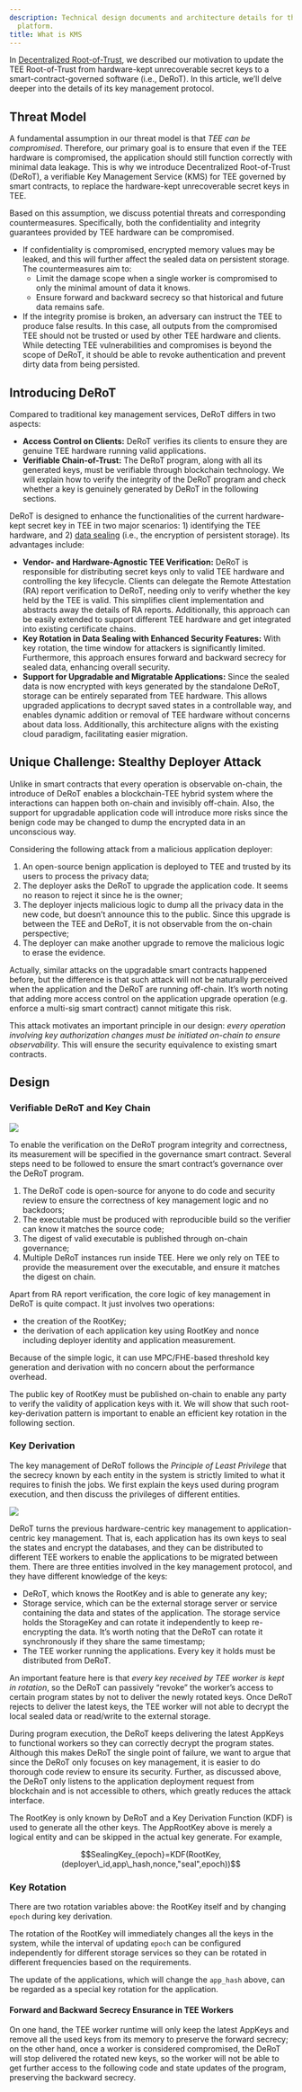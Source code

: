 ```yaml
---
description: Technical design documents and architecture details for the Dstack TEE
  platform.
title: What is KMS
---
```



In [Decentralized Root-of-Trust](/dstack/design-documents/decentralized-root-of-trust), we described our motivation to update the TEE Root-of-Trust from hardware-kept unrecoverable secret keys to a smart-contract-governed software (i.e., DeRoT). In this article, we’ll delve deeper into the details of its key management protocol.

## Threat Model <a href="#p-8432-threat-model-1" id="p-8432-threat-model-1"></a>

A fundamental assumption in our threat model is that _TEE can be compromised_. Therefore, our primary goal is to ensure that even if the TEE hardware is compromised, the application should still function correctly with minimal data leakage. This is why we introduce Decentralized Root-of-Trust (DeRoT), a verifiable Key Management Service (KMS) for TEE governed by smart contracts, to replace the hardware-kept unrecoverable secret keys in TEE.

Based on this assumption, we discuss potential threats and corresponding countermeasures. Specifically, both the confidentiality and integrity guarantees provided by TEE hardware can be compromised.

* If confidentiality is compromised, encrypted memory values may be leaked, and this will further affect the sealed data on persistent storage. The countermeasures aim to:
  * Limit the damage scope when a single worker is compromised to only the minimal amount of data it knows.
  * Ensure forward and backward secrecy so that historical and future data remains safe.
* If the integrity promise is broken, an adversary can instruct the TEE to produce false results. In this case, all outputs from the compromised TEE should not be trusted or used by other TEE hardware and clients. While detecting TEE vulnerabilities and compromises is beyond the scope of DeRoT, it should be able to revoke authentication and prevent dirty data from being persisted.

## Introducing DeRoT <a href="#p-8432-introducing-derot-2" id="p-8432-introducing-derot-2"></a>

Compared to traditional key management services, DeRoT differs in two aspects:

* **Access Control on Clients:** DeRoT verifies its clients to ensure they are genuine TEE hardware running valid applications.
* **Verifiable Chain-of-Trust:** The DeRoT program, along with all its generated keys, must be verifiable through blockchain technology. We will explain how to verify the integrity of the DeRoT program and check whether a key is genuinely generated by DeRoT in the following sections.

DeRoT is designed to enhance the functionalities of the current hardware-kept secret key in TEE in two major scenarios: 1) identifying the TEE hardware, and 2) [data sealing](https://www.intel.com/content/www/us/en/developer/articles/technical/introduction-to-intel-sgx-sealing.html) (i.e., the encryption of persistent storage). Its advantages include:

* **Vendor- and Hardware-Agnostic TEE Verification:** DeRoT is responsible for distributing secret keys only to valid TEE hardware and controlling the key lifecycle. Clients can delegate the Remote Attestation (RA) report verification to DeRoT, needing only to verify whether the key held by the TEE is valid. This simplifies client implementation and abstracts away the details of RA reports. Additionally, this approach can be easily extended to support different TEE hardware and get integrated into existing certificate chains.
* **Key Rotation in Data Sealing with Enhanced Security Features:** With key rotation, the time window for attackers is significantly limited. Furthermore, this approach ensures forward and backward secrecy for sealed data, enhancing overall security.
* **Support for Upgradable and Migratable Applications:** Since the sealed data is now encrypted with keys generated by the standalone DeRoT, storage can be entirely separated from TEE hardware. This allows upgraded applications to decrypt saved states in a controllable way, and enables dynamic addition or removal of TEE hardware without concerns about data loss. Additionally, this architecture aligns with the existing cloud paradigm, facilitating easier migration.

## Unique Challenge: Stealthy Deployer Attack <a href="#p-8432-unique-challenge-stealthy-deployer-attack-3" id="p-8432-unique-challenge-stealthy-deployer-attack-3"></a>

Unlike in smart contracts that every operation is observable on-chain, the introduce of DeRoT enables a blockchain-TEE hybrid system where the interactions can happen both on-chain and invisibly off-chain. Also, the support for upgradable application code will introduce more risks since the benign code may be changed to dump the encrypted data in an unconscious way.

Considering the following attack from a malicious application deployer:

1. An open-source benign application is deployed to TEE and trusted by its users to process the privacy data;
2. The deployer asks the DeRoT to upgrade the application code. It seems no reason to reject it since he is the owner;
3. The deployer injects malicious logic to dump all the privacy data in the new code, but doesn’t announce this to the public. Since this upgrade is between the TEE and DeRoT, it is not observable from the on-chain perspective;
4. The deployer can make another upgrade to remove the malicious logic to erase the evidence.

Actually, similar attacks on the upgradable smart contracts happened before, but the difference is that such attack will not be naturally perceived when the application and the DeRoT are running off-chain. It’s worth noting that adding more access control on the application upgrade operation (e.g. enforce a multi-sig smart contract) cannot mitigate this risk.

This attack motivates an important principle in our design: _every operation involving key authorization changes must be initiated on-chain to ensure observability_. This will ensure the security equivalence to existing smart contracts.

## Design <a href="#p-8432-design-4" id="p-8432-design-4"></a>

### Verifiable DeRoT and Key Chain <a href="#p-8432-verifiable-derot-and-key-chain-5" id="p-8432-verifiable-derot-and-key-chain-5"></a>

<Frame>
    <img src="/images/image (7) (1) (1).png" />
</Frame>

To enable the verification on the DeRoT program integrity and correctness, its measurement will be specified in the governance smart contract. Several steps need to be followed to ensure the smart contract’s governance over the DeRoT program.

1. The DeRoT code is open-source for anyone to do code and security review to ensure the correctness of key management logic and no backdoors;
2. The executable must be produced with reproducible build so the verifier can know it matches the source code;
3. The digest of valid executable is published through on-chain governance;
4. Multiple DeRoT instances run inside TEE. Here we only rely on TEE to provide the measurement over the executable, and ensure it matches the digest on chain.

Apart from RA report verification, the core logic of key management in DeRoT is quite compact. It just involves two operations:

* the creation of the RootKey;
* the derivation of each application key using RootKey and nonce including deployer identity and application measurement.

Because of the simple logic, it can use MPC/FHE-based threshold key generation and derivation with no concern about the performance overhead.

The public key of RootKey must be published on-chain to enable any party to verify the validity of application keys with it. We will show that such root-key-derivation pattern is important to enable an efficient key rotation in the following section.

### Key Derivation <a href="#p-8432-key-derivation-6" id="p-8432-key-derivation-6"></a>

The key management of DeRoT follows the _Principle of Least Privilege_ that the secrecy known by each entity in the system is strictly limited to what it requires to finish the jobs. We first explain the keys used during program execution, and then discuss the privileges of different entities.

<Frame>
    <img src="/images/image (8) (1) (1).png" />
</Frame>

DeRoT turns the previous hardware-centric key management to application-centric key management. That is, each application has its own keys to seal the states and encrypt the databases, and they can be distributed to different TEE workers to enable the applications to be migrated between them. There are three entities involved in the key management protocol, and they have different knowledge of the keys:

* DeRoT, which knows the RootKey and is able to generate any key;
* Storage service, which can be the external storage server or service containing the data and states of the application. The storage service holds the StorageKey and can rotate it independently to keep re-encrypting the data. It’s worth noting that the DeRoT can rotate it synchronously if they share the same timestamp;
* The TEE worker running the applications. Every key it holds must be distributed from DeRoT.

An important feature here is that _every key received by TEE worker is kept in rotation_, so the DeRoT can passively “revoke” the worker’s access to certain program states by not to deliver the newly rotated keys. Once DeRoT rejects to deliver the latest keys, the TEE worker will not able to decrypt the local sealed data or read/write to the external storage.

During program execution, the DeRoT keeps delivering the latest AppKeys to functional workers so they can correctly decrypt the program states. Although this makes DeRoT the single point of failure, we want to argue that since the DeRoT only focuses on key management, it is easier to do thorough code review to ensure its security. Further, as discussed above, the DeRoT only listens to the application deployment request from blockchain and is not accessible to others, which greatly reduces the attack interface.

The RootKey is only known by DeRoT and a Key Derivation Function (KDF) is used to generate all the other keys. The AppRootKey above is merely a logical entity and can be skipped in the actual key generate. For example,

$$SealingKey_{epoch}=KDF(RootKey,(deployer\_id,app\_hash,nonce,"seal",epoch))$$

### Key Rotation <a href="#p-8432-key-rotation-7" id="p-8432-key-rotation-7"></a>

There are two rotation variables above: the RootKey itself and by changing `epoch` during key derivation.

The rotation of the RootKey will immediately changes all the keys in the system, while the interval of updating `epoch` can be configured independently for different storage services so they can be rotated in different frequencies based on the requirements.

The update of the applications, which will change the `app_hash` above, can be regarded as a special key rotation for the application.

#### Forward and Backward Secrecy Ensurance in TEE Workers <a href="#p-8432-forward-and-backward-secrecy-ensurance-in-tee-workers-8" id="p-8432-forward-and-backward-secrecy-ensurance-in-tee-workers-8"></a>

On one hand, the TEE worker runtime will only keep the latest AppKeys and remove all the used keys from its memory to preserve the forward secrecy; on the other hand, once a worker is considered compromised, the DeRoT will stop delivered the rotated new keys, so the worker will not be able to get further access to the following code and state updates of the program, preserving the backward secrecy.
